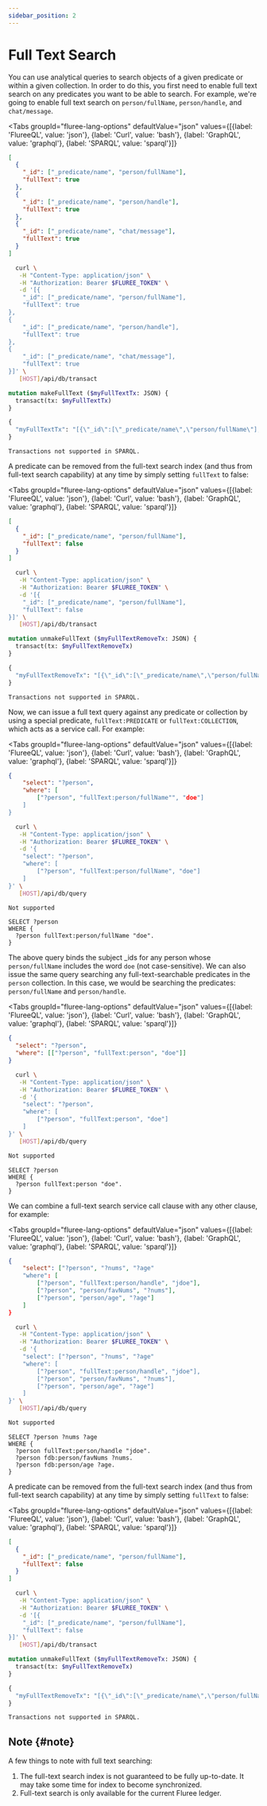 ```yaml
---
sidebar_position: 2
---
```



# Full Text Search

You can use analytical queries to search objects of a given predicate or within
a given collection. In order to do this, you first need to enable full text search
on any predicates you want to be able to search. For example, we're going to enable
full text search on `person/fullName`, `person/handle`, and `chat/message`.

<Tabs
  groupId="fluree-lang-options"
  defaultValue="json"
  values={[{label: 'FlureeQL', value: 'json'},
  {label: 'Curl', value: 'bash'},
  {label: 'GraphQL', value: 'graphql'},
  {label: 'SPARQL', value: 'sparql'}]}
>
<TabItem value="json">

```json
[
  {
    "_id": ["_predicate/name", "person/fullName"],
    "fullText": true
  },
  {
    "_id": ["_predicate/name", "person/handle"],
    "fullText": true
  },
  {
    "_id": ["_predicate/name", "chat/message"],
    "fullText": true
  }
]
```

</TabItem>
<TabItem value="bash">

```bash
  curl \
   -H "Content-Type: application/json" \
   -H "Authorization: Bearer $FLUREE_TOKEN" \
   -d '[{
    "_id": ["_predicate/name", "person/fullName"],
    "fullText": true
},
{
    "_id": ["_predicate/name", "person/handle"],
    "fullText": true
},
{
    "_id": ["_predicate/name", "chat/message"],
    "fullText": true
}]' \
   [HOST]/api/db/transact
```

</TabItem>
<TabItem value="graphql">

```graphql
mutation makeFullText ($myFullTextTx: JSON) {
  transact(tx: $myFullTextTx)
}

{
  "myFullTextTx": "[{\"_id\":[\"_predicate/name\",\"person/fullName\"],\"fullText\":true},{\"_id\":[\"_predicate/name\",\"person/handle\"],\"fullText\":true},{\"_id\":[\"_predicate/name\",\"chat/message\"],\"fullText\":true}]"
}
```

</TabItem>
<TabItem value="sparql">

```sparql
Transactions not supported in SPARQL.
```

</TabItem>
</Tabs>

A predicate can be removed from the full-text search index (and thus from full-text
search capability) at any time by simply setting `fullText` to false:

<Tabs
  groupId="fluree-lang-options"
  defaultValue="json"
  values={[{label: 'FlureeQL', value: 'json'},
  {label: 'Curl', value: 'bash'},
  {label: 'GraphQL', value: 'graphql'},
  {label: 'SPARQL', value: 'sparql'}]}
>
<TabItem value="json">

```json
[
  {
    "_id": ["_predicate/name", "person/fullName"],
    "fullText": false
  }
]
```

</TabItem>
<TabItem value="bash">

```bash
  curl \
   -H "Content-Type: application/json" \
   -H "Authorization: Bearer $FLUREE_TOKEN" \
   -d '[{
    "_id": ["_predicate/name", "person/fullName"],
    "fullText": false
}]' \
   [HOST]/api/db/transact
```

</TabItem>
<TabItem value="graphql">

```graphql
mutation unmakeFullText ($myFullTextRemoveTx: JSON) {
  transact(tx: $myFullTextRemoveTx)
}

{
  "myFullTextRemoveTx": "[{\"_id\":[\"_predicate/name\",\"person/fullName\"],\"fullText\":false}]"
}
```

</TabItem>
<TabItem value="sparql">

```sparql
Transactions not supported in SPARQL.
```

</TabItem>
</Tabs>

Now, we can issue a full text query against any predicate or collection by using
a special predicate, `fullText:PREDICATE` or `fullText:COLLECTION`, which acts
as a service call. For example:

<Tabs
  groupId="fluree-lang-options"
  defaultValue="json"
  values={[{label: 'FlureeQL', value: 'json'},
  {label: 'Curl', value: 'bash'},
  {label: 'GraphQL', value: 'graphql'},
  {label: 'SPARQL', value: 'sparql'}]}
>
<TabItem value="json">

```json
{
    "select": "?person",
    "where": [
        ["?person", "fullText:person/fullName"", "doe"]
    ]
}
```

</TabItem>
<TabItem value="bash">

```bash
  curl \
   -H "Content-Type: application/json" \
   -H "Authorization: Bearer $FLUREE_TOKEN" \
   -d '{
    "select": "?person",
    "where": [
        ["?person", "fullText:person/fullName", "doe"]
    ]
}' \
   [HOST]/api/db/query
```

</TabItem>
<TabItem value="graphql">

```graphql
Not supported
```

</TabItem>
<TabItem value="sparql">

```sparql
SELECT ?person
WHERE {
  ?person fullText:person/fullName "doe".
}
```

</TabItem>
</Tabs>

The above query binds the subject \_ids for any person whose `person/fullName`
includes the word `doe` (not case-sensitive). We can also issue the same query
searching any full-text-searchable predicates in the `person` collection. In
this case, we would be searching the predicates: `person/fullName` and `person/handle`.

<Tabs
  groupId="fluree-lang-options"
  defaultValue="json"
  values={[{label: 'FlureeQL', value: 'json'},
  {label: 'Curl', value: 'bash'},
  {label: 'GraphQL', value: 'graphql'},
  {label: 'SPARQL', value: 'sparql'}]}
>
<TabItem value="json">

```json
{
  "select": "?person",
  "where": [["?person", "fullText:person", "doe"]]
}
```

</TabItem>
<TabItem value="bash">

```bash
  curl \
   -H "Content-Type: application/json" \
   -H "Authorization: Bearer $FLUREE_TOKEN" \
   -d '{
    "select": "?person",
    "where": [
        ["?person", "fullText:person", "doe"]
    ]
}' \
   [HOST]/api/db/query
```

</TabItem>
<TabItem value="graphql">

```graphql
Not supported
```

</TabItem>
<TabItem value="sparql">

```sparql
SELECT ?person
WHERE {
  ?person fullText:person "doe".
}
```

</TabItem>
</Tabs>

We can combine a full-text search service call clause with any other clause, for
example:

<Tabs
  groupId="fluree-lang-options"
  defaultValue="json"
  values={[{label: 'FlureeQL', value: 'json'},
  {label: 'Curl', value: 'bash'},
  {label: 'GraphQL', value: 'graphql'},
  {label: 'SPARQL', value: 'sparql'}]}
>
<TabItem value="json">

```json
{
    "select": ["?person", "?nums", "?age"
    "where": [
        ["?person", "fullText:person/handle", "jdoe"],
        ["?person", "person/favNums", "?nums"],
        ["?person", "person/age", "?age"]
    ]
}
```

</TabItem>
<TabItem value="bash">

```bash
  curl \
   -H "Content-Type: application/json" \
   -H "Authorization: Bearer $FLUREE_TOKEN" \
   -d '{
    "select": ["?person", "?nums", "?age"
    "where": [
        ["?person", "fullText:person/handle", "jdoe"],
        ["?person", "person/favNums", "?nums"],
        ["?person", "person/age", "?age"]
    ]
}' \
   [HOST]/api/db/query
```

</TabItem>
<TabItem value="graphql">

```graphql
Not supported
```

</TabItem>
<TabItem value="sparql">

```sparql
SELECT ?person ?nums ?age
WHERE {
  ?person fullText:person/handle "jdoe".
  ?person fdb:person/favNums ?nums.
  ?person fdb:person/age ?age.
}
```

</TabItem>
</Tabs>

A predicate can be removed from the full-text search index (and thus from full-text
search capability) at any time by simply setting `fullText` to false:

<Tabs
  groupId="fluree-lang-options"
  defaultValue="json"
  values={[{label: 'FlureeQL', value: 'json'},
  {label: 'Curl', value: 'bash'},
  {label: 'GraphQL', value: 'graphql'},
  {label: 'SPARQL', value: 'sparql'}]}
>
<TabItem value="json">

```json
[
  {
    "_id": ["_predicate/name", "person/fullName"],
    "fullText": false
  }
]
```

</TabItem>
<TabItem value="bash">

```bash
  curl \
   -H "Content-Type: application/json" \
   -H "Authorization: Bearer $FLUREE_TOKEN" \
   -d '[{
    "_id": ["_predicate/name", "person/fullName"],
    "fullText": false
}]' \
   [HOST]/api/db/transact
```

</TabItem>
<TabItem value="graphql">

```graphql
mutation unmakeFullText ($myFullTextRemoveTx: JSON) {
  transact(tx: $myFullTextRemoveTx)
}

{
  "myFullTextRemoveTx": "[{\"_id\":[\"_predicate/name\",\"person/fullName\"],\"fullText\":false}]"
}
```

</TabItem>
<TabItem value="sparql">

```sparql
Transactions not supported in SPARQL.
```

</TabItem>
</Tabs>

## Note {#note}

A few things to note with full text searching:

1. The full-text search index is not guaranteed to be fully
   up-to-date. It may take some time for index to become synchronized.
2. Full-text search is only available for the current Fluree ledger.
